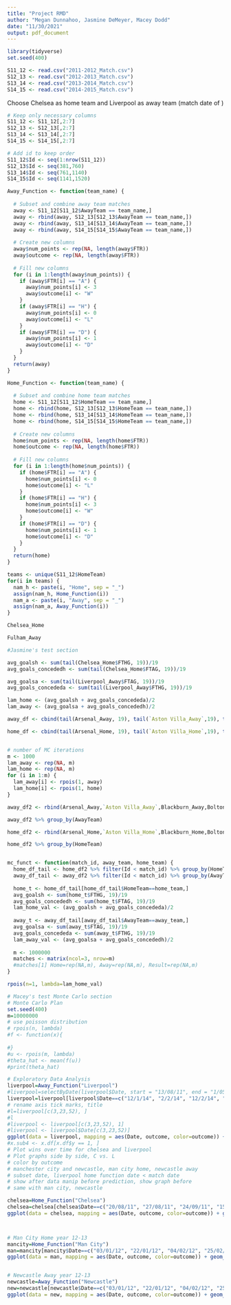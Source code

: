 ```yaml
---
title: "Project RMD"
author: "Megan Dunnahoo, Jasmine DeMeyer, Macey Dodd"
date: "11/30/2021"
output: pdf_document
---
```


```r
library(tidyverse)
set.seed(400)
```


```r
S11_12 <- read.csv("2011-2012_Match.csv")
S12_13 <- read.csv("2012-2013_Match.csv")
S13_14 <- read.csv("2013-2014_Match.csv")
S14_15 <- read.csv("2014-2015_Match.csv")
```

Choose Chelsea as home team and Liverpool as away team (match date of )

```r

# Keep only necessary columns
S11_12 <- S11_12[,2:7]
S12_13 <- S12_13[,2:7]
S13_14 <- S13_14[,2:7]
S14_15 <- S14_15[,2:7]

# Add id to keep order
S11_12$Id <- seq(1:nrow(S11_12))
S12_13$Id <- seq(381,760)
S13_14$Id <- seq(761,1140)
S14_15$Id <- seq(1141,1520)

Away_Function <- function(team_name) {
  
  # Subset and combine away team matches
  away <- S11_12[S11_12$AwayTeam == team_name,]
  away <- rbind(away, S12_13[S12_13$AwayTeam == team_name,])
  away <- rbind(away, S13_14[S13_14$AwayTeam == team_name,])
  away <- rbind(away, S14_15[S14_15$AwayTeam == team_name,])
  
  # Create new columns
  away$num_points <- rep(NA, length(away$FTR))
  away$outcome <- rep(NA, length(away$FTR))
  
  # Fill new columns
  for (i in 1:length(away$num_points)) {
    if (away$FTR[i] == "A") {
      away$num_points[i] <- 3
      away$outcome[i] <- "W"
    }
    if (away$FTR[i] == "H") {
      away$num_points[i] <- 0
      away$outcome[i] <- "L"
    }
    if (away$FTR[i] == "D") {
      away$num_points[i] <- 1
      away$outcome[i] <- "D"
    }
  }
  return(away)
}

Home_Function <- function(team_name) {
  
  # Subset and combine home team matches
  home <- S11_12[S11_12$HomeTeam == team_name,]
  home <- rbind(home, S12_13[S12_13$HomeTeam == team_name,])
  home <- rbind(home, S13_14[S13_14$HomeTeam == team_name,])
  home <- rbind(home, S14_15[S14_15$HomeTeam == team_name,])
  
  # Create new columns
  home$num_points <- rep(NA, length(home$FTR))
  home$outcome <- rep(NA, length(home$FTR))
  
  # Fill new columns
  for (i in 1:length(home$num_points)) {
    if (home$FTR[i] == "A") {
      home$num_points[i] <- 0
      home$outcome[i] <- "L"
    }
    if (home$FTR[i] == "H") {
      home$num_points[i] <- 3
      home$outcome[i] <- "W"
    }
    if (home$FTR[i] == "D") {
      home$num_points[i] <- 1
      home$outcome[i] <- "D"
    }
  }
  return(home)
}

teams <- unique(S11_12$HomeTeam)
for(i in teams) {
  nam_h <- paste(i, "Home", sep = "_")
  assign(nam_h, Home_Function(i))
  nam_a <- paste(i, "Away", sep = "_")
  assign(nam_a, Away_Function(i))
}

Chelsea_Home

Fulham_Away

```


```r
#Jasmine's test section

avg_goalsh <- sum(tail(Chelsea_Home$FTHG, 19))/19
avg_goals_concededh <- sum(tail(Chelsea_Home$FTAG, 19))/19

avg_goalsa <- sum(tail(Liverpool_Away$FTAG, 19))/19
avg_goals_concededa <- sum(tail(Liverpool_Away$FTHG, 19))/19

lam_home <- (avg_goalsh + avg_goals_concededa)/2
lam_away <- (avg_goalsa + avg_goals_concededh)/2

away_df <- cbind(tail(Arsenal_Away, 19), tail(`Aston Villa_Away`,19), tail(Blackburn_Away, 19), tail(Bolton_Away, 19), tail(Chelsea_Away, 19), tail(Everton_Away, 19), tail(Fulham_Away, 19), tail(Liverpool_Away, 19), tail(`Man City_Away`, 19), tail(`Man United_Away`, 19), tail(Newcastle_Away, 19), tail(Norwich_Away, 19), tail(QPR_Away, 19), tail(Stoke_Away, 19), tail(Sunderland_Away, 19), tail(Swansea_Away, 19), tail(Tottenham_Away, 19), tail(`West Brom_Away`, 19), tail(Wigan_Away, 19), tail(Wolves_Away, 19))

home_df <- cbind(tail(Arsenal_Home, 19), tail(`Aston Villa_Home`,19), tail(Blackburn_Home, 19), tail(Bolton_Home, 19), tail(Chelsea_Home, 19), tail(Everton_Home, 19), tail(Fulham_Home, 19), tail(Liverpool_Home, 19), tail(`Man City_Away`, 19), tail(`Man United_Away`, 19), tail(Newcastle_Away, 19), tail(Norwich_Home, 19), tail(QPR_Home, 19), tail(Stoke_Home, 19), tail(Sunderland_Home, 19), tail(Swansea_Home, 19), tail(Tottenham_Home, 19), tail(`West Brom_Home`, 19), tail(Wigan_Home, 19), tail(Wolves_Home, 19))



```

```r
# number of MC iterations
m <- 1000
lam_away <- rep(NA, m)
lam_home <- rep(NA, m) 
for (i in 1:m) {
  lam_away[i] <- rpois(1, away)
  lam_home[i] <- rpois(1, home)
}

away_df2 <- rbind(Arsenal_Away,`Aston Villa_Away`,Blackburn_Away,Bolton_Away,Chelsea_Away,Everton_Away,Fulham_Away, Liverpool_Away,`Man City_Away`,`Man United_Away`,Newcastle_Away,Norwich_Away,QPR_Away,Stoke_Away,Sunderland_Away, Swansea_Away,Tottenham_Away,`West Brom_Away`,Wigan_Away,Wolves_Away)

away_df2 %>% group_by(AwayTeam)

home_df2 <- rbind(Arsenal_Home,`Aston Villa_Home`,Blackburn_Home,Bolton_Home,Chelsea_Home,Everton_Home,Fulham_Home, Liverpool_Home,`Man City_Home`,`Man United_Home`,Newcastle_Home,Norwich_Home,QPR_Home,Stoke_Home,Sunderland_Home, Swansea_Home,Tottenham_Home,`West Brom_Home`,Wigan_Home,Wolves_Home)

home_df2 %>% group_by(HomeTeam)


mc_funct <- function(match_id, away_team, home_team) {
  home_df_tail <- home_df2 %>% filter(Id < match_id) %>% group_by(HomeTeam) %>% do(tail(., 19))
  away_df_tail <- away_df2 %>% filter(Id < match_id) %>% group_by(AwayTeam) %>% do(tail(., 19))
  
  home_t <- home_df_tail[home_df_tail$HomeTeam==home_team,]
  avg_goalsh <- sum(home_t$FTHG, 19)/19
  avg_goals_concededh <- sum(home_t$FTAG, 19)/19
  lam_home_val <- (avg_goalsh + avg_goals_concededa)/2 
  
  away_t <- away_df_tail[away_df_tail$AwayTeam==away_team,]
  avg_goalsa <- sum(away_t$FTAG, 19)/19
  avg_goals_concededa <- sum(away_t$FTHG, 19)/19
  lam_away_val <- (avg_goalsa + avg_goals_concededh)/2
  
  m <- 1000000
  matches <- matrix(ncol=3, nrow=m)
  #matches[1] Home=rep(NA,m), Away=rep(NA,m), Result=rep(NA,m)
}

rpois(n=1, lambda=lam_home_val)

```


```r
# Macey's test Monte Carlo section
# Monte Carlo Plan
set.seed(400)
m=10000000
# use poisson distribution 
# rpois(n, lambda)
#f <- function(x){
  
#}
#u <- rpois(m, lambda)
#theta_hat <- mean(f(u))
#print(theta_hat)
```

```r
# Exploratory Data Analysis 
liverpool=Away_Function("Liverpool")
#liverpool=selectByDate(liverpool$Date, start = "13/08/11", end = "1/05/12")
liverpool=liverpool[liverpool$Date==c("12/1/14", "2/2/14", "12/2/14", "1/3/14", "16/03/14", "22/03/14", "6/4/14", "20/04/14"), ]
# rename axis tick marks, title 
#l=liverpool[c(3,23,52), ]
#l
#liverpool <- liverpool[c(3,23,52), 1]
#liverpool <- liverpool$Date[c(3,23,52)]
ggplot(data = liverpool, mapping = aes(Date, outcome, color=outcome)) + geom_boxplot()
#x.sub4 <- x.df[x.df$y == 1, ]
# Plot wins over time for chelsea and liverpool
# Plot graphs side by side, C vs. L 
# color by outcome
# manchester city and newcastle, man city home, newcastle away 
# subset date, liverpool home function date < match date 
# show after data manip before prediction, show graph before 
# same with man city, newcastle 

chelsea=Home_Function("Chelsea")
chelsea=chelsea[chelsea$Date==c("20/08/11", "27/08/11", "24/09/11", "15/10/11", "29/10/11"), ]
ggplot(data = chelsea, mapping = aes(Date, outcome, color=outcome)) + geom_boxplot()



# Man City Home year 12-13
mancity=Home_Function("Man City")
man=mancity[mancity$Date==c("03/01/12", "22/01/12", "04/02/12", "25/02/12", "03/03/12", "21/03/12", "31/03/12", "11/04/12", "30/04/12", "13/05/12", "19/08/12"), ]
ggplot(data = man, mapping = aes(Date, outcome, color=outcome)) + geom_boxplot()


# Newcastle Away year 12-13 
newcastle=Away_Function("Newcastle")
new=newcastle[newcastle$Date==c("03/01/12", "22/01/12", "04/02/12", "25/02/12", "03/03/12", "21/03/12", "31/03/12", "11/04/12", "30/04/12", "13/05/12", "19/08/12"), ]
ggplot(data = new, mapping = aes(Date, outcome, color=outcome)) + geom_boxplot()
```

